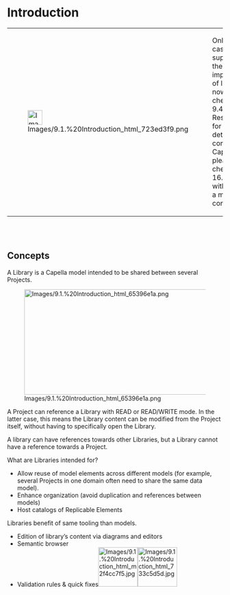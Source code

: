             
= Introduction =
          
{| border="1"
|-
| 
[[Image:Images/9.1.%20Introduction_html_723ed3f9.png|34x34px]]

 
| 
Only nominal cases are supported by the 				current implementation of libraries for now. Please check section 				9.4 &ldquo;Usage Restrictions&rdquo; for more details. In the 				context of Capella Team, please also check section 16.9 				&ldquo;Working with libraries in a multi-user context&rdquo;.

 
|}  
<br>
<br>

 
== Concepts ==
 
A Library is a Capella model intended to be shared between several Projects.

 
[[Image:Images/9.1.%20Introduction_html_65396e1a.png|533x246px]]

 
A Project can reference a Library with READ or READ/WRITE mode. In the latter case, this means the Library content can be modified from the Project itself, without having to specifically open the Library.

 
A library can have references towards other Libraries, but a Library cannot have a reference towards a Project.

 
What are Libraries intended for?

 
* Allow reuse of model elements across different models (for example, 	several Projects in one domain often need to share the same data 	model).
* Enhance organization (avoid duplication and references between 	models)
* Host catalogs of Replicable Elements
 
Libraries benefit of same tooling than models.

 
* Edition of library&rsquo;s content via diagrams and editors
* Semantic browser
* Validation rules &amp; quick fixes[[Image:Images/9.1.%20Introduction_html_m2f4cc7f5.jpg|92x92px]][[Image:Images/9.1.%20Introduction_html_733c5d5d.jpg|92x92px]]
   